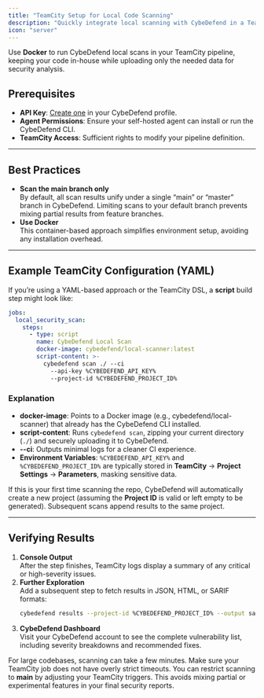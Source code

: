 ```yaml
---
title: "TeamCity Setup for Local Code Scanning"
description: "Quickly integrate local scanning with CybeDefend in a TeamCity pipeline using our Docker image."
icon: "server"
---
```


Use **Docker** to run CybeDefend local scans in your TeamCity pipeline, keeping your code in-house while uploading only the needed data for security analysis.

## Prerequisites

- **API Key**: [Create one](/alpha/code-scanning/local-code-scanning/introduction-api-key) in your CybeDefend profile.
- **Agent Permissions**: Ensure your self-hosted agent can install or run the CybeDefend CLI.
- **TeamCity Access**: Sufficient rights to modify your pipeline definition.

---

## Best Practices

- **Scan the main branch only**  
  By default, all scan results unify under a single “main” or “master” branch in CybeDefend. Limiting scans to your default branch prevents mixing partial results from feature branches.
- **Use Docker**  
  This container-based approach simplifies environment setup, avoiding any installation overhead.

---

## Example TeamCity Configuration (YAML)

If you’re using a YAML-based approach or the TeamCity DSL, a **script** build step might look like:

```yaml
jobs:
  local_security_scan:
    steps:
      - type: script
        name: CybeDefend Local Scan
        docker-image: cybedefend/local-scanner:latest
        script-content: >-
          cybedefend scan ./ --ci 
            --api-key %CYBEDEFEND_API_KEY% 
            --project-id %CYBEDEFEND_PROJECT_ID%
```

### Explanation

- **docker-image**: Points to a Docker image (e.g., cybedefend/local-scanner) that already has the CybeDefend CLI installed.
- **script-content**: Runs `cybedefend scan`, zipping your current directory (`./`) and securely uploading it to CybeDefend.
- **--ci**: Outputs minimal logs for a cleaner CI experience.
- **Environment Variables**: `%CYBEDEFEND_API_KEY%` and `%CYBEDEFEND_PROJECT_ID%` are typically stored in **TeamCity** → **Project Settings** → **Parameters**, masking sensitive data.

<Note>
If this is your first time scanning the repo, CybeDefend will automatically create a new project (assuming the <strong>Project ID</strong> is valid or left empty to be generated). Subsequent scans append results to the same project.
</Note>

---

## Verifying Results

1. **Console Output**  
   After the step finishes, TeamCity logs display a summary of any critical or high-severity issues.
2. **Further Exploration**  
   Add a subsequent step to fetch results in JSON, HTML, or SARIF formats:
   ```bash
   cybedefend results --project-id %CYBEDEFEND_PROJECT_ID% --output sarif --all
   ```
3. **CybeDefend Dashboard**  
   Visit your CybeDefend account to see the complete vulnerability list, including severity breakdowns and recommended fixes.

<Warning>
For large codebases, scanning can take a few minutes. Make sure your TeamCity job does not have overly strict timeouts.
</Warning>

<Tip>
You can restrict scanning to <strong>main</strong> by adjusting your TeamCity triggers. This avoids mixing partial or experimental features in your final security reports.
</Tip>